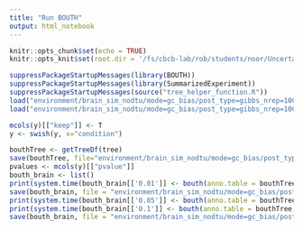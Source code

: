 ```yaml
---
title: "Run BOUTH"
output: html_notebook
---
```


```r
knitr::opts_chunk$set(echo = TRUE)
knitr::opts_knit$set(root.dir = '/fs/cbcb-lab/rob/students/noor/Uncertainity/treeTerminusScripts')
```

```r
suppressPackageStartupMessages(library(BOUTH))
suppressPackageStartupMessages(library(SummarizedExperiment))
suppressPackageStartupMessages(source("tree_helper_function.R"))
load("environment/brain_sim_nodtu/mode=gc_bias/post_type=gibbs_nrep=100_tf=100/tree.RData")
load("environment/brain_sim_nodtu/mode=gc_bias/post_type=gibbs_nrep=100_tf=100/y.RData")

mcols(y)[["keep"]] <- T
y <- swish(y, x="condition")

bouthTree <- getTreeDf(tree)
save(bouthTree, file="environment/brain_sim_nodtu/mode=gc_bias/post_type=gibbs_nrep=100_tf=100/benchmark/bouthTree.RData")
pvalues <- mcols(y)[["pvalue"]]
bouth_brain <- list()
print(system.time(bouth_brain[['0.01']] <- bouth(anno.table = bouthTree, pvalue.leaves = pvalues, na.symbol = "unknown", far = 0.01, is.weighted = TRUE)))
save(bouth_brain, file = "environment/brain_sim_nodtu/mode=gc_bias/post_type=gibbs_nrep=100_tf=100/benchmark/bouthBrain.RData")
print(system.time(bouth_brain[['0.05']] <- bouth(anno.table = bouthTree, pvalue.leaves = pvalues, na.symbol = "unknown", far = 0.05, is.weighted = TRUE)))
print(system.time(bouth_brain[['0.1']] <- bouth(anno.table = bouthTree, pvalue.leaves = pvalues, na.symbol = "unknown", far = 0.1, is.weighted = TRUE)))
save(bouth_brain, file = "environment/brain_sim_nodtu/mode=gc_bias/post_type=gibbs_nrep=100_tf=100/benchmark/bouthBrain.RData")
```